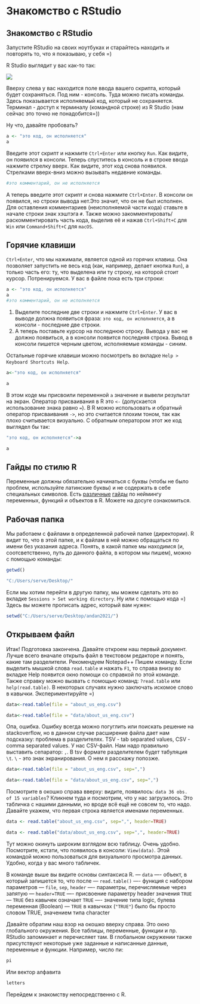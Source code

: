 # Знакомство с RStudio

## Знакомство с RStudio

Запустите RStudio на своих ноутбуках и старайтесь находить и повторять то, что я показываю, у себя =)

R Studio выглядит у вас как-то так:

![](https://pbs.twimg.com/media/E7w3SNEX0AAZPpx.png)

Вверху слева у вас находится поле ввода вашего скрипта, который будет сохраняться. 
Под ним - консоль. Туда можно писать команды. Здесь показывается исполняемый код, который не сохраняется. 
Терминал - доступ к терминалу (командной строке) из R Studio (нам сейчас это точно не понадобится=))

Ну что, давайте пробовать?

``` {r}
a <- "это код, он исполняется"
a
```

Введите этот скрипт и нажмите `Ctrl+Enter` или кнопку `Run`. Как видите, он появился в консоли. 
Теперь спуститесь в консоль и в строке ввода нажмите стрелку вверх. Как видите, этот код снова появился. Стрелками вверх-вниз можно вызывать недавние команды. 


``` {r}
#это комментарий, он не исполняется
```

А теперь введите этот скрипт и снова нажмите `Ctrl+Enter`. В консоли он появился, но строки вывода нет.Это значит, что он не был исполнен. 
Для оставления комментариев (неисполняемой части кода) ставьте в начале строки знак хэштэга `#`. Также можно закомментировать/раскомментировать часть кода, выделив её и нажав `Ctrl+Shift+C` для `Win` или `Command+Shift+C` для `macOS`.

## Горячие клавиши

`Ctrl+Enter`, что мы нажимали, является одной из горячих клавиш. Она позволяет запустить не весь код (как, например, делает кнопка `Run`), а только часть его: ту, что выделена или ту строку, на которой стоит курсор. Потренируемся. У вас в файле пока есть три строки:

``` {r}
a <- "это код, он исполняется"
a
#это комментарий, он не исполняется
```

1. Выделите последние две строки и нажмите `Ctrl+Enter`. У вас в выводе должна появиться фраза: `это код, он исполняется`, а в консоли - последние две строки.
2. А теперь поставьте курсор на последнюю строку. Вывода у вас не должно появиться, а в консоли появится последняя строка.
Вывод в консоли пишется черным цветом, исполняемые команды - синим.

Остальные горячие клавиши можно посмотреть во вкладке `Help > Keyboard Shortcuts Help`.

``` {r}
a<-"это код, он исполняется"

a
```

В этом коде мы присвоили переменной `a` значение и вывели результат на экран. 
Оператор присваивания в R это `<-` (допускается использование знака равно `=`). 
В R можно использовать и обратный оператор присваивания `->`, но это считается плохим тоном, так как плохо считывается визуально.
С обратным оператором этот же код выглядел бы так:

``` {r}
"это код, он исполняется"->a

a
```

## Гайды по стилю R

Переменные должны обязательно начинаться с буквы (чтобы не было проблем, используйте латинские буквы) и не содержать в себе специальных символов. Есть [различные](http://adv-r.had.co.nz/Style.html) [гайды](https://google.github.io/styleguide/Rguide.html) по неймингу переменных, функций и объектов в R. Можете на досуге ознакомиться.

## Рабочая папка

Мы работаем с файлами в определенной рабочей папке (директории). R видит то, что в этой папке, и к файлам в ней можно обращаться по имени без указания адреса. Понять, в какой папке мы находимся (и, соотсветственно, путь до данного файла, в котором мы пишем), можно с помощью команды:

``` {r, eval=FALSE}
getwd()
```

```{r, echo=FALSE}
"C:/Users/serve/Desktop/"
```

Если мы хотим перейти в другую папку, мы можем сделать это во вкладке `Sessions > Set working directory`. Ну или с помощью кода =) Здесь вы можете прописать адрес, который вам нужен:

``` {r, eval = FALSE}
setwd("C:/Users/serve/Desktop/andan2021/")
```

## Открываем файл

Итак! Подготовка закончена. Давайте откроем наш первый документ.
Лучше всего вначале открыть файл в текстовом редакторе и понять, какие там разделители. Рекомендуем Notepad++
Пишем команду. Если выделить мышкой слова `read.table` и нажать `F1`, то справа внизу во вкладке Help появится окно помощи со справкой по этой команде. Также справку можно вызвать с помощью команд: `?read.table` или  `help(read.table)`. В некоторых случаях нужно заключать искомое слово в кавычки. Экспериментируйте =)

``` {r, eval=FALSE}
data<-read.table(file = "about_us_eng.csv")
```

``` {r, echo=FALSE, error = TRUE}
data<-read.table(file = "data/about_us_eng.csv")
```


 Опа, ошибка. Ошибку всегда можно погуглить или поискать решение на stackoverflow, но в данном случае расширение файла дает нам подсказку: проблема в разделителях. TSV - tab separated values, CSV - comma separated values. У нас CSV-файл.
Нам надо правильно выставить сепаратор: `,`. В tsv формате разделителем будет табуляция `\t`. `\` - это знак экранирования. О нем я расскажу попозже.  
 
``` {r, eval = FALSE}
data<-read.table(file = "about_us_eng.csv", sep=",") 
```

``` {r, echo = FALSE}
data<-read.table(file = "data/about_us_eng.csv", sep=",") 
```

Посмотрите в окошко справа вверху: видите, появилось: `data 36 obs. of 15 variables`? Кликнем туда и посмотрим, что у нас загрузилось. 
Это табличка с нашими данными, но вроде всё ещё не совсем то, что надо. Давайте укажем, что первая строка является именами переменных.

``` {r, eval = FALSE}
data <- read.table("about_us_eng.csv", sep=",", header=TRUE) 
```

``` {r, echo = FALSE}
data <- read.table("data/about_us_eng.csv", sep=",", header=TRUE) 
```


Тут можно окинуть широким взглядом всю таблицу. Очень удобно. Посмотрите, кстати, что появилось в консоли: `View(data)`. Этой командой можно пользоваться для визуального просмотра данных. Удобно, когда у вас много табличек. 

В команде выше вы видите основы синтаксиса R. 
--- `data` ---- объект, в который запишется то, что после
--- `read.table()` ---- функция с набором параметров
--- `file`, `sep`, `header` ---- параметры, перечисляемые через запятую
--- `header=TRUE` ---- присвоение параметру header значения `TRUE`
--- `TRUE` без кавычек означает `TRUE` ---- значение типа logic, булева переменная (Boolean)
--- `TRUE` в кавычках (`"TRUE"`) было бы просто словом TRUE, значением типа character

Давайте обратим наш взор на окошко вверху справа. Это окно глобального окружения. Все таблицы, переменные, функции и пр. RStudio запоминает и перечисляет там. В глобальном окружении также присутствуют некоторые уже заданные и написанные данные, переменные и функции. Например, число пи:

``` {r}
pi
```

Или вектор алфавита

```{r}
letters
```

Перейдем к знакомству непосредственно с R.

